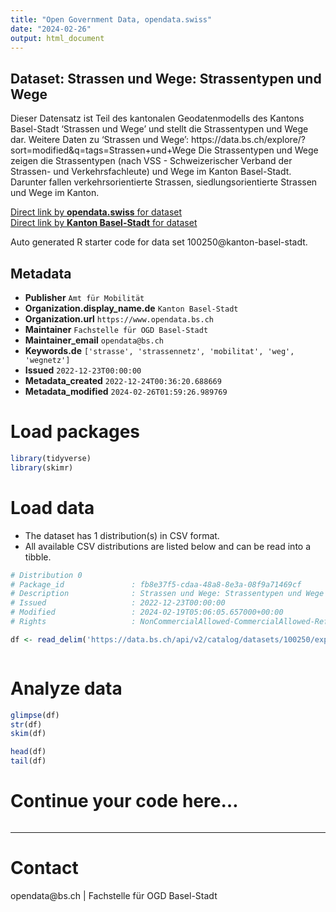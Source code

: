 ```yaml
---
title: "Open Government Data, opendata.swiss"
date: "2024-02-26"
output: html_document
---
```


## Dataset: Strassen und Wege: Strassentypen und Wege

Dieser Datensatz ist Teil des kantonalen Geodatenmodells des Kantons Basel-Stadt 'Strassen und Wege' und stellt die Strassentypen und Wege dar. Weitere Daten zu 'Strassen und Wege':  https://data.bs.ch/explore/?sort=modified&q=tags=Strassen+und+Wege
Die Strassentypen und Wege zeigen die Strassentypen (nach VSS - Schweizerischer Verband der Strassen- und Verkehrsfachleute) und Wege im Kanton Basel-Stadt. Darunter fallen verkehrsorientierte Strassen, siedlungsorientierte Strassen und Wege im Kanton.

[Direct link by **opendata.swiss** for dataset](https://opendata.swiss/de/dataset/strassen-und-wege-strassentypen-und-wege)<br>
[Direct link by **Kanton Basel-Stadt** for dataset](https://data.bs.ch/explore/dataset/100250/)

Auto generated R starter code for data set 100250@kanton-basel-stadt.

## Metadata

- **Publisher** `Amt für Mobilität`
- **Organization.display_name.de** `Kanton Basel-Stadt`
- **Organization.url** `https://www.opendata.bs.ch`
- **Maintainer** `Fachstelle für OGD Basel-Stadt`
- **Maintainer_email** `opendata@bs.ch`
- **Keywords.de** `['strasse', 'strassennetz', 'mobilitat', 'weg', 'wegnetz']`
- **Issued** `2022-12-23T00:00:00`
- **Metadata_created** `2022-12-24T00:36:20.688669`
- **Metadata_modified** `2024-02-26T01:59:26.989769`


# Load packages

```r

library(tidyverse)
library(skimr)

```

# Load data

-   The dataset has 1 distribution(s) in CSV format.
-   All available CSV distributions are listed below and can be read into a tibble.

```r

# Distribution 0
# Package_id               : fb8e37f5-cdaa-48a8-8e3a-08f9a71469cf
# Description              : Strassen und Wege: Strassentypen und Wege (csv)
# Issued                   : 2022-12-23T00:00:00
# Modified                 : 2024-02-19T05:06:05.657000+00:00
# Rights                   : NonCommercialAllowed-CommercialAllowed-ReferenceRequired

df <- read_delim('https://data.bs.ch/api/v2/catalog/datasets/100250/exports/csv')



```

# Analyze data

```r

glimpse(df)
str(df)
skim(df)

head(df)
tail(df)

```

# Continue your code here...

```r

```

------------------------------------------------------------------------

# Contact

opendata@bs.ch | Fachstelle für OGD Basel-Stadt
